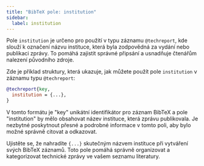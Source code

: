 ```yaml
---
title: "BibTeX pole: institution"
sidebar:
  label: institution
---
```



Pole `institution` je určeno pro použití v typu záznamu `@techreport`, kde slouží k označení názvu instituce, která byla zodpovědná za vydání nebo publikaci zprávy. To pomáhá zajistit správné připsání a usnadňuje čtenářům nalezení původního zdroje.

<CiteDrive/>

Zde je příklad struktury, která ukazuje, jak můžete použít pole `institution` v záznamu typu `@techreport`:

```bibtex
@techreport{key,
  institution = {...},
}
```

V tomto formátu je "key" unikátní identifikátor pro záznam BibTeX a pole "institution" by mělo obsahovat název instituce, která zprávu publikovala. Je nezbytné poskytnout přesné a podrobné informace v tomto poli, aby bylo možné správně citovat a odkazovat.

Ujistěte se, že nahradíte `{...}` skutečným názvem instituce při vytváření svých BibTeX záznamů. Toto pole pomáhá správně organizovat a kategorizovat technické zprávy ve vašem seznamu literatury.
